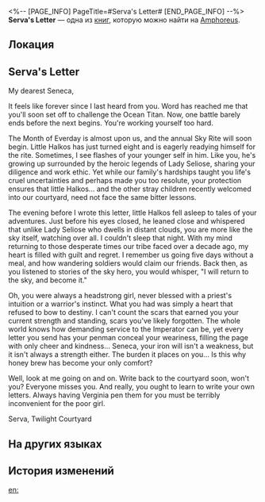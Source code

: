 <%-- [PAGE_INFO]
PageTitle=#Serva's Letter#
[END_PAGE_INFO] --%>
{{Дополнить}}
{{Книга Инфобокс
|id           = 580
|partIds      = 191918
|Название     = 
|Изображение  = Предмет Книга Амфореус 1.png
|Мир          = Amphoreus
|Томов        = 1
|Автор        = <!--нужно добавить-->
|Описание     = A letter from Serva, Seneca's mother, sent from the Twilight Courtyard, sharing recent news from home.
|Том1         = {{tx}}
|Источник1    = {{tx|Отсутствует источник}}
|Персонажи    = Phagousa
|Фракции      = 
}}
'''Serva's Letter''' — одна из [[Книги|книг]], которую можно найти на [[Amphoreus]].

==Локация==
{{Отметка карты|<!--название карты-->|<!--id отметки-->}}

==Serva's Letter==
My dearest Seneca,

It feels like forever since I last heard from you. Word has reached me that you'll soon set off to challenge the Ocean Titan. Now, one battle barely ends before the next begins. You're working yourself too hard.

The Month of Everday is almost upon us, and the annual Sky Rite will soon begin. Little Halkos has just turned eight and is eagerly readying himself for the rite. Sometimes, I see flashes of your younger self in him. Like you, he's growing up surrounded by the heroic legends of Lady Seliose, sharing your diligence and work ethic. Yet while our family's hardships taught you life's cruel uncertainties and perhaps made you too resolute, your protection ensures that little Halkos... and the other stray children recently welcomed into our courtyard, need not face the same bitter lessons.

The evening before I wrote this letter, little Halkos fell asleep to tales of your adventures. Just before his eyes closed, he leaned close and whispered that unlike Lady Seliose who dwells in distant clouds, you are more like the sky itself, watching over all. I couldn't sleep that night. With my mind returning to those desperate times our tribe faced over a decade ago, my heart is filled with guilt and regret. I remember us going five days without a meal, and how wandering soldiers would claim our friends. Back then, as you listened to stories of the sky hero, you would whisper, "I will return to the sky, and become it."

Oh, you were always a headstrong girl, never blessed with a priest's intuition or a warrior's instinct. What you had was simply a heart that refused to bow to destiny. I can't count the scars that earned you your current strength and standing, scars you've likely forgotten. The whole world knows how demanding service to the Imperator can be, yet every letter you send has your penman conceal your weariness, filling the page with only cheer and kindness... Seneca, your iron will isn't a weakness, but it isn't always a strength either. The burden it places on you... Is this why honey brew has become your only comfort?

Well, look at me going on and on. Write back to the courtyard soon, won't you? Everyone misses you. And really, you ought to learn to write your own letters. Always having Verginia pen them for you must be terribly inconvenient for the poor girl.

Serva, Twilight Courtyard

==На других языках==
{{На других языках
|en   = Serva's Letter
|zhs  = 塞尔瓦的信
|zht  = 塞爾瓦的信
|ja   = セルヴァの手紙
|ko   = 세르바의 편지
|es   = Carta de Serva
|fr   = Lettre de Serva
|ru   = Письмо Сервы
|th   = จดหมายของ Serva
|vi   = Thư Của Serva
|de   = Servas Brief
|id   = Surat Serva
|pt   = Carta de Servha
}}

==История изменений==
{{История изменений|3.5}}

[[en:]]